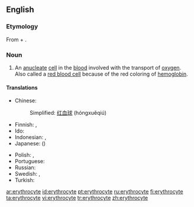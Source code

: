 ==English==

===Etymology===
From {{etyl|grc}} {{term|sc=polytonic|ἐρυθρός|tr=eruthrós||red|lang=grc}} + {{term|-cyte|lang=en}}.

===Noun===
{{en-noun}}

# {{cytology}} An [[anucleate]] [[cell]] in the [[blood]] involved with the transport of [[oxygen]].  Also called a [[red blood cell]] because of the red coloring of [[hemoglobin]].

====Translations====
{{trans-top|a red blood cell}}
* Chinese:
*: Simplified: [[红血球]] (hóngxuěqiú)
* Finnish: {{t+|fi|punasolu}}, {{t+|fi|erytrosyytti}}
* Ido: {{t+|io|eritrocito}}
* Indonesian: {{t|id|eritrosit|xs=Indonesian}}, {{t|id|sel darah merah|xs=Indonesian}}
* Japanese: {{t-|ja|赤血球|sc=Jpan}} ({{t|ja|せっけっきゅう|tr=sekkekkyū|sc=Jpan}})
{{trans-mid}}
* Polish: {{t+|pl|erytrocyt|m}}, {{t|pl|krwinka czerwona|f}}
* Portuguese: {{t|pt|eritrócito}}
* Russian: {{t|ru|эритроцит|sc=Cyrl}}
* Swedish: {{t+|sv|erytrocyt}}, {{t|sv|röd blodkropp}}
* Turkish: {{t+|tr|alyuvar}}
{{trans-bottom}}
{{rfc-auto}}

[[ar:erythrocyte]]
[[id:erythrocyte]]
[[pt:erythrocyte]]
[[ru:erythrocyte]]
[[fi:erythrocyte]]
[[ta:erythrocyte]]
[[vi:erythrocyte]]
[[tr:erythrocyte]]
[[zh:erythrocyte]]